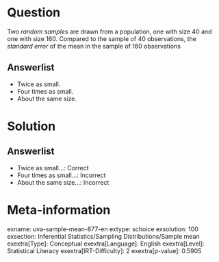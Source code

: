 Question
========

Two *random samples* are drawn from a population, one with size 40 and one with size 160. Compared to the sample of 40 observations, the *standard error* of the mean in the sample of 160 observations

Answerlist
----------

* Twice as small.
* Four times as small.
* About the same size.

Solution
========

Answerlist
----------

* Twice as small...: Correct
* Four times as small...: Incorrect
* About the same size...: Incorrect

Meta-information
================
exname: uva-sample-mean-877-en
extype: schoice
exsolution: 100
exsection: Inferential Statistics/Sampling Distributions/Sample mean
exextra[Type]: Conceptual
exextra[Language]: English
exextra[Level]: Statistical Literacy
exextra[IRT-Difficulty]: 2
exextra[p-value]: 0.5905
